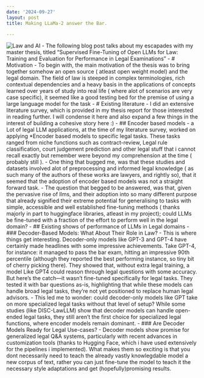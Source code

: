 ```yaml
---
date: '2024-09-27'
layout: post
title: Making LLaMa-2 answer the Bar.

---
```


![Law and AI](/assets/courtroom.jpeg)
- The following blog post talks about my escapades with my master thesis, titled "Supervised Fine-Tuning of Open LLMs for Law: Training and Evaluation for Performance in Legal Examinations"
- # Motivation
- To begin with, the main motivation of the thesis was to bring together somehow an open source ( atleast open weight model) and the legal domain. The field of law is steeped in complex terminologies, rich contextual dependencies and a heavy basis in the applications of concepts learned over years of study into real life ( where alot of scenarios are very case specific), it seemed like a good testing bed for the premise of using a large language model for the task
- # Existing literature
- I did an extensive literature survey, which is provided in my thesis report for those interested in reading further. I will condense it here and also expand a few things in the interest of building a cohesive story here :)
- ## Encoder based models
	- a Lot of legal LLM applications, at the time of my literature survey, worked on applying *Encoder based models to specific legal tasks. These tasks ranged from niche functions such as contract-review, Legal rule classification, court judgement prediction and other legal stuff that i cannot recall exactly but remember were beyond my comprehension at the time ( probably still ).
	- One thing that bugged me, was that these studies and datasets involved alot of preprocessing and informed legal knowledge ( as such many of the authors of these works are lawyers, and rightly so), that it seemed that the adoption of encoder based models was not a straight forward task.
	- The question that begged to be answered, was that, given the pervasive rise of llms, and their adoption into so many different purpose that already signified their extreme potential for generalising to tasks with simple, accessible and well established fine-tuning methods ( thanks majorly in part to huggingface libraries, atleast in my project); could LLMs be fine-tuned with a fraction of the effort to perform well in the legal domain?
- ## Existing shows of performance of LLMs in Legal domains
	- ### Decoder-Based Models: What About Their Role in Law?
		- This is where things get interesting. Decoder-only models like GPT-3 and GPT-4 have certainly made headlines with some impressive achievements. Take GPT-4, for instance: it managed to pass the bar exam, hitting an impressive 90th percentile (although they reported the best performing instance, so tiny bit of cherry picking there). They showed that, without extra legal training, a model Like GPT4 could reason through legal questions with some accuracy. But here's the catch—it wasn't fine-tuned specifically for legal tasks. They tested it with bar questions as-is, highlighting that while these models can handle broad legal tasks, they’re not yet positioned to replace human legal advisors.
		- This led me to wonder: could decoder-only models like GPT take on more specialized legal tasks without that level of setup? While some studies (like DISC-LawLLM) show that decoder models can handle open-ended legal tasks, they still aren’t the first choice for specialized legal functions, where encoder models remain dominant.
	- ### Are Decoder Models Ready for Legal Use-cases?
		- Decoder models show promise for generalized legal Q&A systems, particularly with recent advances in customization tools (thanks to Hugging Face, which i have used extensively for the pipelines i implemented). What makes them so exciting is that you dont necessarily need to teach the already vastly knowlegdable model a new corpus of text, rather you can just fine-tune the model to teach it the necessary style adaptations and get (hopefully)promising results.
